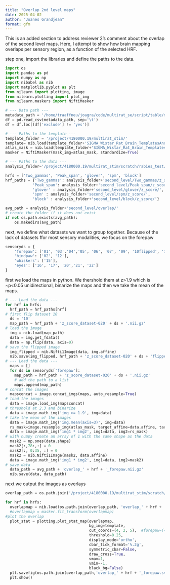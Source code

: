 ```yaml
---
title: "Overlap 2nd level maps"
date: 2025-04-02
author: "Joanes Grandjean"
format: gfm
---
```


This is an added section to address reviewer 2's comment about the overlap of the second level maps. Here, I attempt to show how brain mapping overlaps per sensory region, as a function of the selected HRF. 

step one, import the libraries and define the paths to the data.
```python
import os
import pandas as pd
import numpy as np
import nibabel as nib
import matplotlib.pyplot as plt
from nilearn import plotting, image
from nilearn.plotting import plot_img
from nilearn.maskers import NiftiMasker

# --- Data path ---
metadata_path = '/home/traaffneu/joagra/code/multirat_se/script/table/metadata_stand.tsv'
df = pd.read_csv(metadata_path, sep='\t')
df = df.loc[(df['exclude'] != 'yes')]

# --- Paths to the template ---
template_folder = '/project/4180000.19/multirat_stim/'
template= nib.load(template_folder+'SIGMA_Wistar_Rat_Brain_TemplatesAndAtlases_Version1.1/SIGMA_Rat_Anatomical_Imaging/SIGMA_Rat_Anatomical_InVivo_Template/SIGMA_InVivo_Brain_Template_Masked.nii')                                                                                                                                                                                        
atlas_mask = nib.load(template_folder+'SIGMA_Wistar_Rat_Brain_TemplatesAndAtlases_Version1.1/SIGMA_Rat_Anatomical_Imaging/SIGMA_Rat_Anatomical_InVivo_Template/SIGMA_InVivo_Brain_Mask.nii')
masker = NiftiMasker(mask_img=atlas_mask, standardize=True)

# --- Paths to the data ---
analysis_folder='/project/4180000.19/multirat_stim/scratch/rabies_test/'

hrfs = ['Two_gammas', 'Peak_span', 'glover', 'spm', 'block']  
hrf_paths = {'Two_gammas': analysis_folder+'second_level/Two_gammas/z_score/',
            'Peak_span': analysis_folder+'second_level/Peak_span/z_score/',
            'glover' : analysis_folder+'second_level/glover/z_score/', 
            'spm' : analysis_folder+'second_level/spm/z_score/',
            'block' : analysis_folder+'second_level/block/z_score/'} 

avg_path = analysis_folder+'second_level/overlap/'
# create the folder if it does not exist
if not os.path.exists(avg_path):
    os.makedirs(avg_path)

```

next, we define what datasets we want to group together. Because of the lack of datasets ffor most sensory modalities, we focus on the forepaw
```python

sensoryds = {
    'forepaw': ['01', '03','04','05', '06', '07', '09', '10flipped', '11','13','18','19'],
    'hindpaw': ['02', '12'],
    'whiskers': ['15'],
    'eyes': ['16', '17', '20','21', '22']
}

```

first we load the maps in python. We thershold them at z>1.9 which is ~p<0.05 unidirectional, binarize the maps and then we take the mean of the maps.
```python

# --- Load the data ---
for hrf in hrfs:
  hrf_path = hrf_paths[hrf]
# first flip dataset 10
  ds = '10'
  map_path = hrf_path + 'z_score_dataset-020' + ds + '.nii.gz'
# load the image
  img = nib.load(map_path)
  data = img.get_fdata()
  data = np.flip(data, axis=0)
# save the flipped image
  img_flipped = nib.Nifti1Image(data, img.affine)
  nib.save(img_flipped, hrf_path + 'z_score_dataset-020' + ds + 'flipped.nii.gz')
# --- Load the data ---
  maps = []
  for ds in sensoryds['forepaw']:
    map_path = hrf_path + 'z_score_dataset-020' + ds + '.nii.gz'
    # add the path to a list 
    maps.append(map_path)
# concat the images
  mapsconcat = image.concat_imgs(maps, auto_resample=True)
# load the images
  data = image.load_img(mapsconcat)
# threshold at 2.3 and binarize
  data = image.math_img('img >= 1.9', img=data)
# take the mean of the images
  data = image.math_img('img.mean(axis=3)', img=data)
  rs_mask=image.resample_img(atlas_mask, target_affine=data.affine, target_shape=data.shape[0:3], interpolation='nearest') 
  data = image.math_img('img1 * img2', img1=data, img2=rs_mask)
# with numpy create an array of 1 with the same shape as the data
  mask2 = np.ones(data.shape)
  mask2[:,78:,:] = 0
  mask2[:, 0:35, :] = 0
  mask2 = nib.Nifti1Image(mask2, data.affine)
  data = image.math_img('img1 * img2', img1=data, img2=mask2)
# save data
  data_path = avg_path + 'overlap_' + hrf + '_forepaw.nii.gz'
  nib.save(data, data_path)

```

next we output the images as overlays
```python

overlap_path = os.path.join('/project/4180000.19/multirat_stim/scratch/rabies_test/second_level/overlap/')

for hrf in hrfs:
  overlapmap = nib.load(os.path.join(overlap_path, 'overlap_' + hrf + '_forepaw.nii.gz'))
  #overlapmap = masker.fit_transform(overlapmap)        
#plot the overlap  
  plot_stat = plotting.plot_stat_map(overlapmap,
                                     bg_img=template,
                                     cut_coords=(4, 2, 5),  #forepaw=(4, 2, 5), hind = (3, 0.5, 5), visual(0, -7, 4), whiskers(1, -4, 0)
                                     threshold=0.25,
                                     display_mode='ortho',
                                     cbar_tick_format='%.2g',
                                     symmetric_cbar=False,
                                     draw_cross=True,
                                     vmax=1,
                                     vmin=-1,
                                     black_bg=False)
  plt.savefig(os.path.join(overlap_path,'overlap_' + hrf + '_forepaw.svg'), format='svg', dpi=1200)
  plt.show()

```
